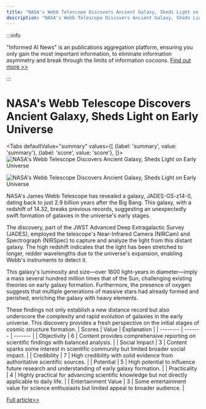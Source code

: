 ```yaml
---
title: "NASA's Webb Telescope Discovers Ancient Galaxy, Sheds Light on Early Universe"
description: "NASA's Webb Telescope Discovers Ancient Galaxy, Sheds Light on Early Universe"
---
```



:::info

"Informed AI News" is an publications aggregation platform, ensuring you only gain the most important information, to eliminate information asymmetry and break through the limits of information cocoons.  [Find out more >>](/docs/guides)

:::

# NASA's Webb Telescope Discovers Ancient Galaxy, Sheds Light on Early Universe


<Tabs
	defaultValue="summary"
	values={[
	{label: 'summary', value: 'summary'},
	{label: 'score', value: 'score'},
]}>
<TabItem value="summary">
<img
  src="https://image.informedainews.com/2024/06/Tec-E7D-1717983459-0.jpg"
  alt="NASA's Webb Telescope Discovers Ancient Galaxy, Sheds Light on Early Universe"
/>

<img
  src="https://image.informedainews.com/2024/06/Tec-nVy-1717983459-1.jpg"
  alt="NASA's Webb Telescope Discovers Ancient Galaxy, Sheds Light on Early Universe"
/>



NASA's James Webb Telescope has revealed a galaxy, JADES-GS-z14-0, dating back to just 2.9 billion years after the Big Bang. This galaxy, with a redshift of 14.32, breaks previous records, suggesting an unexpectedly swift formation of galaxies in the universe's early stages.

The discovery, part of the JWST Advanced Deep Extragalactic Survey (JADES), employed the telescope's Near-Infrared Camera (NIRCam) and Spectrograph (NIRSpec) to capture and analyze the light from this distant galaxy. The high redshift indicates that the light has been stretched to longer, redder wavelengths due to the universe's expansion, enabling Webb's instruments to detect it.

This galaxy's luminosity and size—over 1600 light-years in diameter—imply a mass several hundred million times that of the Sun, challenging existing theories on early galaxy formation. Furthermore, the presence of oxygen suggests that multiple generations of massive stars had already formed and perished, enriching the galaxy with heavy elements.

These findings not only establish a new distance record but also underscore the complexity and rapid evolution of galaxies in the early universe. This discovery provides a fresh perspective on the initial stages of cosmic structure formation.
</TabItem>
<TabItem value="score">
	| Scores     | Value   | Explanation |
	| -------- | ------- | ------- |
	| Objectivity  | 6    | Content provides comprehensive reporting on scientific findings with balanced analysis.    |
	| Social Impact | 3     | Content sparks some interest in scientific community but limited broader social impact.    |
	| Credibility    | 7    | High credibility with solid evidence from authoritative scientific sources.    |
	| Potential    | 5    | High potential to influence future research and understanding of early galaxy formation.    |
	| Practicality    | 4    | Highly practical for advancing scientific knowledge but not directly applicable to daily life.    |
	| Entertainment Value    | 3    | Some entertainment value for science enthusiasts but limited appeal to broader audience.    |
</TabItem>
</Tabs>

[Full article>>](https://www.cnbeta.com.tw/articles/science/1434137.htm)

